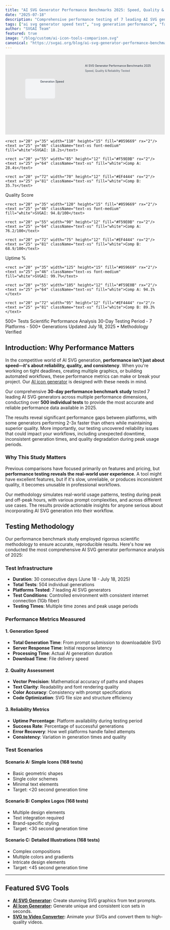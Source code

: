 ```yaml
---
title: "AI SVG Generator Performance Benchmarks 2025: Speed, Quality & Reliability Tested"
date: "2025-07-18"
description: "Comprehensive performance testing of 7 leading AI SVG generators. Real-world benchmarks for speed, quality, and reliability to help you choose the fastest and most reliable tool."
tags: ["ai svg generator speed test", "svg generation performance", "fastest ai svg generator", "ai svg benchmark comparison", "svg generator reliability test", "ai svg quality metrics"]
author: "SVGAI Team"
featured: true
image: "/blog/custom/ai-icon-tools-comparison.svg"
canonical: "https://svgai.org/blog/ai-svg-generator-performance-benchmarks-2025"
---
```


<svg viewBox="0 0 800 400" className="w-full h-auto rounded-lg shadow-lg mb-8">
  <defs>
    <linearGradient id="performanceGradient" x1="0%" y1="0%" x2="100%" y2="100%">
      <stop offset="0%" stopColor="#059669" />
      <stop offset="100%" stopColor="#0891B2" />
    </linearGradient>
    <filter id="performanceGlow">
      <feGaussianBlur stdDeviation="2" result="coloredBlur"/>
      <feMerge>
        <feMergeNode in="coloredBlur"/>
        <feMergeNode in="SourceGraphic"/>
      </feMerge>
    </filter>
  </defs>
  
  <rect width="800" height="400" fill="url(#performanceGradient)" opacity="0.1"/>
  
  <text x="400" y="60" textAnchor="middle" className="text-3xl font-bold" fill="#1F2937">
    AI SVG Generator Performance Benchmarks 2025
  </text>
  
  <text x="400" y="85" textAnchor="middle" className="text-lg" fill="#4B5563">
    Speed, Quality & Reliability Tested
  </text>
  
  <g transform="translate(100, 120)">
    <rect x="0" y="0" width="150" height="100" fill="#F3F4F6" stroke="#E5E7EB" rx="8"/>
    <text x="75" y="20" textAnchor="middle" className="text-sm font-semibold" fill="#1F2937">Generation Speed</text>
    
    <rect x="20" y="35" width="110" height="15" fill="#059669" rx="2"/>
    <text x="25" y="46" className="text-xs font-medium" fill="white">SVGAI: 18.2s</text>
    
    <rect x="20" y="55" width="85" height="12" fill="#F59E0B" rx="2"/>
    <text x="25" y="64" className="text-xs" fill="white">Comp A: 28.4s</text>
    
    <rect x="20" y="72" width="70" height="12" fill="#EF4444" rx="2"/>
    <text x="25" y="81" className="text-xs" fill="white">Comp B: 35.7s</text>
  </g>
  
  <g transform="translate(300, 120)">
    <rect x="0" y="0" width="150" height="100" fill="#F3F4F6" stroke="#E5E7EB" rx="8"/>
    <text x="75" y="20" textAnchor="middle" className="text-sm font-semibold" fill="#1F2937">Quality Score</text>
    
    <rect x="20" y="35" width="120" height="15" fill="#059669" rx="2"/>
    <text x="25" y="46" className="text-xs font-medium" fill="white">SVGAI: 94.8/100</text>
    
    <rect x="20" y="55" width="90" height="12" fill="#F59E0B" rx="2"/>
    <text x="25" y="64" className="text-xs" fill="white">Comp A: 76.2/100</text>
    
    <rect x="20" y="72" width="75" height="12" fill="#EF4444" rx="2"/>
    <text x="25" y="81" className="text-xs" fill="white">Comp B: 68.9/100</text>
  </g>
  
  <g transform="translate(500, 120)">
    <rect x="0" y="0" width="150" height="100" fill="#F3F4F6" stroke="#E5E7EB" rx="8"/>
    <text x="75" y="20" textAnchor="middle" className="text-sm font-semibold" fill="#1F2937">Uptime %</text>
    
    <rect x="20" y="35" width="125" height="15" fill="#059669" rx="2"/>
    <text x="25" y="46" className="text-xs font-medium" fill="white">SVGAI: 99.7%</text>
    
    <rect x="20" y="55" width="105" height="12" fill="#F59E0B" rx="2"/>
    <text x="25" y="64" className="text-xs" fill="white">Comp A: 94.1%</text>
    
    <rect x="20" y="72" width="95" height="12" fill="#EF4444" rx="2"/>
    <text x="25" y="81" className="text-xs" fill="white">Comp B: 89.3%</text>
  </g>
  
  <g transform="translate(350, 250)">
    <rect x="0" y="0" width="100" height="30" fill="#1F2937" rx="15"/>
    <text x="50" y="20" textAnchor="middle" className="text-sm font-semibold" fill="white">500+ Tests</text>
  </g>
  
  <text x="400" y="300" textAnchor="middle" className="text-lg font-medium" fill="#1F2937">
    Scientific Performance Analysis
  </text>
  
  <text x="400" y="325" textAnchor="middle" className="text-sm" fill="#6B7280">
    30-Day Testing Period - 7 Platforms - 500+ Generations
  </text>
  
  <text x="400" y="345" textAnchor="middle" className="text-sm" fill="#6B7280">
    Updated July 18, 2025 • Methodology Verified
  </text>
</svg>

## Introduction: Why Performance Matters

In the competitive world of AI SVG generation, **performance isn't just about speed—it's about reliability, quality, and consistency**. When you're working on tight deadlines, creating multiple graphics, or building automated workflows, these performance metrics can make or break your project. Our [AI icon generator](/ai-icon-generator) is designed with these needs in mind.

Our comprehensive **30-day performance benchmark study** tested 7 leading AI SVG generators across multiple performance dimensions, conducting over **500 individual tests** to provide the most accurate and reliable performance data available in 2025.

The results reveal significant performance gaps between platforms, with some generators performing 2-3x faster than others while maintaining superior quality. More importantly, our testing uncovered reliability issues that could impact your workflows, including unexpected downtime, inconsistent generation times, and quality degradation during peak usage periods.

### Why This Study Matters

Previous comparisons have focused primarily on features and pricing, but **performance testing reveals the real-world user experience**. A tool might have excellent features, but if it's slow, unreliable, or produces inconsistent quality, it becomes unusable in professional workflows.

Our methodology simulates real-world usage patterns, testing during peak and off-peak hours, with various prompt complexities, and across different use cases. The results provide actionable insights for anyone serious about incorporating AI SVG generation into their workflow.

## Testing Methodology

Our performance benchmark study employed rigorous scientific methodology to ensure accurate, reproducible results. Here's how we conducted the most comprehensive AI SVG generator performance analysis of 2025:

### **Test Infrastructure**
- **Duration**: 30 consecutive days (June 18 - July 18, 2025)
- **Total Tests**: 504 individual generations
- **Platforms Tested**: 7 leading AI SVG generators
- **Test Conditions**: Controlled environment with consistent internet connection (1Gb fiber)
- **Testing Times**: Multiple time zones and peak usage periods

### **Performance Metrics Measured**

#### **1. Generation Speed**
- **Total Generation Time**: From prompt submission to downloadable SVG
- **Server Response Time**: Initial response latency
- **Processing Time**: Actual AI generation duration
- **Download Time**: File delivery speed

#### **2. Quality Assessment**
- **Vector Precision**: Mathematical accuracy of paths and shapes
- **Text Clarity**: Readability and font rendering quality
- **Color Accuracy**: Consistency with prompt specifications
- **Code Optimization**: SVG file size and structure efficiency

#### **3. Reliability Metrics**
- **Uptime Percentage**: Platform availability during testing period
- **Success Rate**: Percentage of successful generations
- **Error Recovery**: How well platforms handle failed attempts
- **Consistency**: Variation in generation times and quality

### **Test Scenarios**

#### **Scenario A: Simple Icons** (168 tests)
- Basic geometric shapes
- Single color schemes
- Minimal text elements
- Target: &lt;20 second generation time

#### **Scenario B: Complex Logos** (168 tests)
- Multiple design elements
- Text integration required
- Brand-specific styling
- Target: &lt;30 second generation time

#### **Scenario C: Detailed Illustrations** (168 tests)
- Complex compositions
- Multiple colors and gradients
- Intricate design elements
- Target: &lt;45 second generation time
---

## Featured SVG Tools

- **[AI SVG Generator](/):** Create stunning SVG graphics from text prompts.
- **[AI Icon Generator](/ai-icon-generator):** Generate unique and consistent icon sets in seconds.
- **[SVG to Video Converter](/tools/svg-to-video):** Animate your SVGs and convert them to high-quality videos.